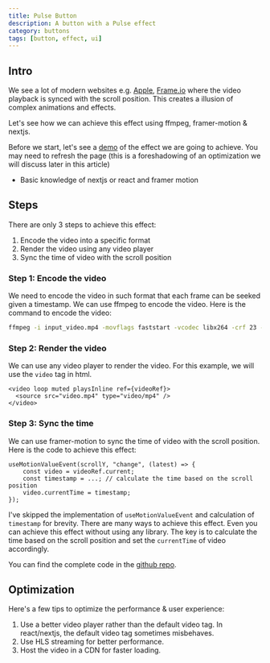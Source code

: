 ```yaml
---
title: Pulse Button
description: A button with a Pulse effect
category: buttons
tags: [button, effect, ui]
---
```

## Intro

We see a lot of modern websites e.g. [Apple](https://www.apple.com/airpods-pro), [Frame.io](https://frame.io) where the video playback is synced with the scroll position.
This creates a illusion of complex animations and effects.

Let's see how we can achieve this effect using ffmpeg, framer-motion & nextjs.

Before we start, let's see a [demo](https://on-scroll-playback.vercel.app) of the effect we are going to achieve. You may need to refresh the page (this is a foreshadowing of an optimization we will discuss later in this article)

- Basic knowledge of nextjs or react and framer motion

## Steps

There are only 3 steps to achieve this effect:

1. Encode the video into a specific format
2. Render the video using any video player
3. Sync the time of video with the scroll position

### Step 1: Encode the video

We need to encode the video in such format that each frame can be seeked given a timestamp. We can use ffmpeg to encode the video. Here is the command to encode the video:

```bash /app.tsx
ffmpeg -i input_video.mp4 -movflags faststart -vcodec libx264 -crf 23 -g 1 -pix_fmt yuv420p output_video.mp4
```

### Step 2: Render the video

We can use any video player to render the video. For this example, we will use the `video` tag in html.

```tsx  /app.tsx
<video loop muted playsInline ref={videoRef}>
  <source src="video.mp4" type="video/mp4" />
</video>
```

### Step 3: Sync the time

We can use framer-motion to sync the time of video with the scroll position. Here is the code to achieve this effect:

```tsx /app.tsx
useMotionValueEvent(scrollY, "change", (latest) => {
    const video = videoRef.current;
    const timestamp = ...; // calculate the time based on the scroll position
    video.currentTime = timestamp;
});
```

I've skipped the implementation of `useMotionValueEvent` and calculation of `timestamp` for brevity. There are many ways to achieve this effect. Even you can achieve this effect without using any library. The key is to calculate the time based on the scroll position and set the `currentTime` of video accordingly.

You can find the complete code in the [github repo](https://github.com/rudrodip/on-scroll-playback).

## Optimization

Here's a few tips to optimize the performance & user experience:

1. Use a better video player rather than the default video tag. In react/nextjs, the default video tag sometimes misbehaves.
2. Use HLS streaming for better performance.
3. Host the video in a CDN for faster loading.
